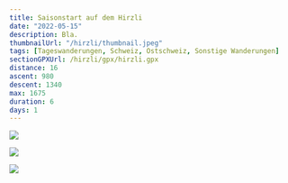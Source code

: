 ```yaml
---
title: Saisonstart auf dem Hirzli
date: "2022-05-15"
description: Bla.
thumbnailUrl: "/hirzli/thumbnail.jpeg"
tags: [Tageswanderungen, Schweiz, Ostschweiz, Sonstige Wanderungen]
sectionGPXUrl: /hirzli/gpx/hirzli.gpx
distance: 16
ascent: 980
descent: 1340
max: 1675
duration: 6
days: 1
---
```


<Img
	src="/hirzli/1.jpeg"
	d="Blick zurück mit dem Wahlensee im Hintergrund, unterhalb des Hirzli"
/>

<Img src="/hirzli/2.jpeg" d="Gipfelpanorama auf dem Hirzli richtung Westen" />

<Img
	src="/hirzli/3.jpeg"
	d="Aussicht vom Planggenstock mit den Mythen ganz links hinten und dem Grossen Aubrig rechts davor "
/>
